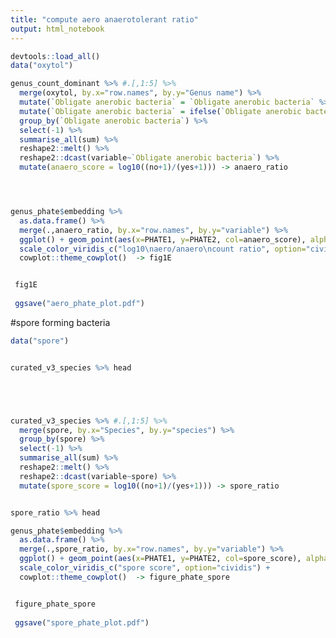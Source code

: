 ```yaml
---
title: "compute aero anaerotolerant ratio"
output: html_notebook
---
```



```r

devtools::load_all()
data("oxytol")


```



```r

genus_count_dominant %>% #.[,1:5] %>%
  merge(oxytol, by.x="row.names", by.y="Genus name") %>%
  mutate(`Obligate anerobic bacteria` = `Obligate anerobic bacteria` %>% as.character) %>%
  mutate(`Obligate anerobic bacteria` = ifelse(`Obligate anerobic bacteria`=="1", "yes","no")) %>%
  group_by(`Obligate anerobic bacteria`) %>%
  select(-1) %>%
  summarise_all(sum) %>%
  reshape2::melt() %>%
  reshape2::dcast(variable~`Obligate anerobic bacteria`) %>%
  mutate(anaero_score = log10((no+1)/(yes+1))) -> anaero_ratio





```

```r

genus_phate$embedding %>%
  as.data.frame() %>%
  merge(.,anaero_ratio, by.x="row.names", by.y="variable") %>%
  ggplot() + geom_point(aes(x=PHATE1, y=PHATE2, col=anaero_score), alpha=0.5, size=1) + 
  scale_color_viridis_c("log10\naero/anaero\ncount ratio", option="cividis") + 
  cowplot::theme_cowplot()  -> fig1E


 fig1E
 
 ggsave("aero_phate_plot.pdf")


```


#spore forming bacteria

```r

data("spore")



```

```r


curated_v3_species %>% head





curated_v3_species %>% #.[,1:5] %>%
  merge(spore, by.x="Species", by.y="species") %>%
  group_by(spore) %>%
  select(-1) %>%
  summarise_all(sum) %>%
  reshape2::melt() %>%
  reshape2::dcast(variable~spore) %>%
  mutate(spore_score = log10((no+1)/(yes+1))) -> spore_ratio



```


```r

spore_ratio %>% head

genus_phate$embedding %>%
  as.data.frame() %>%
  merge(.,spore_ratio, by.x="row.names", by.y="variable") %>%
  ggplot() + geom_point(aes(x=PHATE1, y=PHATE2, col=spore_score), alpha=0.5, size=1) + 
  scale_color_viridis_c("spore score", option="cividis") + 
  cowplot::theme_cowplot()  -> figure_phate_spore


 figure_phate_spore
 
 ggsave("spore_phate_plot.pdf")

```

